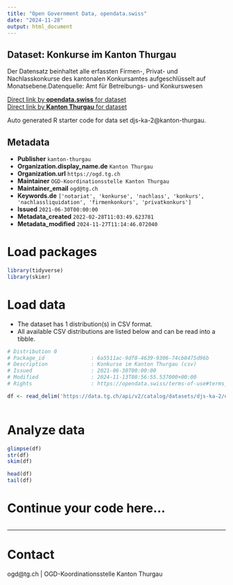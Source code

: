 ```yaml
---
title: "Open Government Data, opendata.swiss"
date: "2024-11-28"
output: html_document
---
```


## Dataset: Konkurse im Kanton Thurgau

Der Datensatz beinhaltet alle erfassten Firmen-, Privat- und Nachlasskonkurse des kantonalen Konkursamtes aufgeschlüsselt auf Monatsebene.Datenquelle: Amt für Betreibungs- und Konkurswesen

[Direct link by **opendata.swiss** for dataset](https://opendata.swiss/de/dataset/konkurse-im-kanton-thurgau)<br>
[Direct link by **Kanton Thurgau** for dataset](https://data.tg.ch/explore/dataset/djs-ka-2/)

Auto generated R starter code for data set djs-ka-2@kanton-thurgau.

## Metadata

- **Publisher** `kanton-thurgau`
- **Organization.display_name.de** `Kanton Thurgau`
- **Organization.url** `https://ogd.tg.ch`
- **Maintainer** `OGD-Koordinationsstelle Kanton Thurgau`
- **Maintainer_email** `ogd@tg.ch`
- **Keywords.de** `['notariat', 'konkurse', 'nachlass', 'konkurs', 'nachlassliquidation', 'firmenkonkurs', 'privatkonkurs']`
- **Issued** `2021-06-30T00:00:00`
- **Metadata_created** `2022-02-28T11:03:49.623781`
- **Metadata_modified** `2024-11-27T11:14:46.072040`


# Load packages

```r

library(tidyverse)
library(skimr)

```

# Load data

-   The dataset has 1 distribution(s) in CSV format.
-   All available CSV distributions are listed below and can be read into a tibble.

```r

# Distribution 0
# Package_id               : 6a5511ac-9df8-4639-9306-74cb8475d96b
# Description              : Konkurse im Kanton Thurgau (csv)
# Issued                   : 2021-06-30T00:00:00
# Modified                 : 2024-11-13T08:56:55.537000+00:00
# Rights                   : https://opendata.swiss/terms-of-use#terms_by

df <- read_delim('https://data.tg.ch/api/v2/catalog/datasets/djs-ka-2/exports/csv?use_labels=true')



```

# Analyze data

```r

glimpse(df)
str(df)
skim(df)

head(df)
tail(df)

```

# Continue your code here...

```r

```

------------------------------------------------------------------------

# Contact

ogd@tg.ch | OGD-Koordinationsstelle Kanton Thurgau
